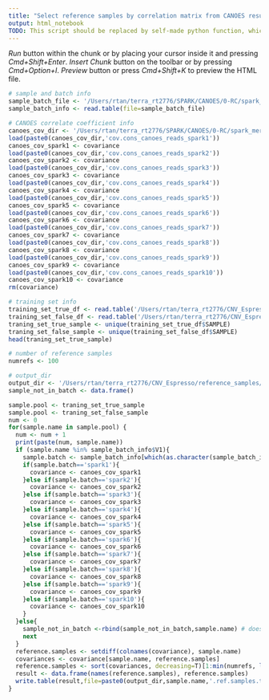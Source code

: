 ```yaml
---
title: "Select reference samples by correlation matrix from CANOES results."
output: html_notebook
TODO: This script should be replaced by self-made python function, which need to calculate correlation coefficient for each pair samples.
---
```


*Run* button within the chunk or by placing your cursor inside it and pressing *Cmd+Shift+Enter*. 
*Insert Chunk* button on the toolbar or by pressing *Cmd+Option+I*.
*Preview* button or press *Cmd+Shift+K* to preview the HTML file.

```r
# sample and batch info
sample_batch_file <- '/Users/rtan/terra_rt2776/SPARK/CANOES/0-RC/spark_27270_by10Groups/spark_w_batch.list'
sample_batch_info <- read.table(file=sample_batch_file)

# CANOES correlate coefficient info
canoes_cov_dir <- '/Users/rtan/terra_rt2776/SPARK/CANOES/0-RC/spark_merged_RC/'
load(paste0(canoes_cov_dir,'cov.cons_canoes_reads_spark1'))
canoes_cov_spark1 <- covariance
load(paste0(canoes_cov_dir,'cov.cons_canoes_reads_spark2'))
canoes_cov_spark2 <- covariance
load(paste0(canoes_cov_dir,'cov.cons_canoes_reads_spark3'))
canoes_cov_spark3 <- covariance
load(paste0(canoes_cov_dir,'cov.cons_canoes_reads_spark4'))
canoes_cov_spark4 <- covariance
load(paste0(canoes_cov_dir,'cov.cons_canoes_reads_spark5'))
canoes_cov_spark5 <- covariance
load(paste0(canoes_cov_dir,'cov.cons_canoes_reads_spark6'))
canoes_cov_spark6 <- covariance
load(paste0(canoes_cov_dir,'cov.cons_canoes_reads_spark7'))
canoes_cov_spark7 <- covariance
load(paste0(canoes_cov_dir,'cov.cons_canoes_reads_spark8'))
canoes_cov_spark8 <- covariance
load(paste0(canoes_cov_dir,'cov.cons_canoes_reads_spark9'))
canoes_cov_spark9 <- covariance
load(paste0(canoes_cov_dir,'cov.cons_canoes_reads_spark10'))
canoes_cov_spark10 <- covariance
rm(covariance)

# training set info
training_set_true_df <- read.table('/Users/rtan/terra_rt2776/CNV_Espresso/training_set/training_set_true.txt',header = TRUE)
training_set_false_df <- read.table('/Users/rtan/terra_rt2776/CNV_Espresso/training_set/training_set_false.txt',header = TRUE)
traning_set_true_sample <- unique(training_set_true_df$SAMPLE)
traning_set_false_sample <- unique(training_set_false_df$SAMPLE)
head(traning_set_true_sample)

# number of reference samples
numrefs <- 100

# output_dir
output_dir <- '/Users/rtan/terra_rt2776/CNV_Espresso/reference_samples/'
sample_not_in_batch <- data.frame()
```

```r
sample.pool <- traning_set_true_sample
sample.pool <- traning_set_false_sample
num <- 0
for(sample.name in sample.pool) {
  num <- num + 1
  print(paste(num, sample.name))
  if (sample.name %in% sample_batch_info$V1){
    sample.batch <- sample_batch_info[which(as.character(sample_batch_info$V1) == sample.name),]$V2
    if(sample.batch=='spark1'){
      covariance <- canoes_cov_spark1
    }else if(sample.batch=='spark2'){
      covariance <- canoes_cov_spark2
    }else if(sample.batch=='spark3'){
      covariance <- canoes_cov_spark3
    }else if(sample.batch=='spark4'){
      covariance <- canoes_cov_spark4
    }else if(sample.batch=='spark5'){
      covariance <- canoes_cov_spark5
    }else if(sample.batch=='spark6'){
      covariance <- canoes_cov_spark6
    }else if(sample.batch=='spark7'){
      covariance <- canoes_cov_spark7
    }else if(sample.batch=='spark8'){
      covariance <- canoes_cov_spark8
    }else if(sample.batch=='spark9'){
      covariance <- canoes_cov_spark9
    }else if(sample.batch=='spark10'){
      covariance <- canoes_cov_spark10
    }
  }else{
    sample_not_in_batch <-rbind(sample_not_in_batch,sample.name) # doesn't work
    next
  }
  reference.samples <- setdiff(colnames(covariance), sample.name)
  covariances <- covariance[sample.name, reference.samples]
  reference.samples <- sort(covariances, decreasing=T)[1:min(numrefs, length(covariances))]
  result <- data.frame(names(reference.samples), reference.samples)
  write.table(result,file=paste0(output_dir,sample.name,'.ref.samples.txt'),col.names=FALSE, row.names=FALSE,quote =FALSE)
}

```

